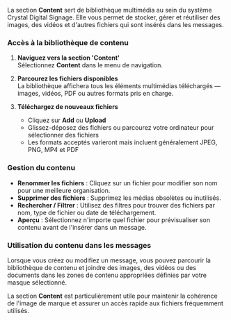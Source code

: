 La section **Content** sert de bibliothèque multimédia au sein du système Crystal Digital Signage. Elle vous permet de stocker, gérer et réutiliser des images, des vidéos et d'autres fichiers qui sont insérés dans les messages.

### Accès à la bibliothèque de contenu

1. **Naviguez vers la section 'Content'**\
   Sélectionnez **Content** dans le menu de navigation.

2. **Parcourez les fichiers disponibles**\
   La bibliothèque affichera tous les éléments multimédias téléchargés — images, vidéos, PDF ou autres formats pris en charge.

3. **Téléchargez de nouveaux fichiers**
   * Cliquez sur **Add** ou **Upload**
   * Glissez-déposez des fichiers ou parcourez votre ordinateur pour sélectionner des fichiers
   * Les formats acceptés varieront mais incluent généralement JPEG, PNG, MP4 et PDF

### Gestion du contenu

* **Renommer les fichiers** : Cliquez sur un fichier pour modifier son nom pour une meilleure organisation.
* **Supprimer des fichiers** : Supprimez les médias obsolètes ou inutilisés.
* **Rechercher / Filtrer** : Utilisez des filtres pour trouver des fichiers par nom, type de fichier ou date de téléchargement.
* **Aperçu** : Sélectionnez n'importe quel fichier pour prévisualiser son contenu avant de l'insérer dans un message.

### Utilisation du contenu dans les messages

Lorsque vous créez ou modifiez un message, vous pouvez parcourir la bibliothèque de contenu et joindre des images, des vidéos ou des documents dans les zones de contenu appropriées définies par votre masque sélectionné.

La section **Content** est particulièrement utile pour maintenir la cohérence de l'image de marque et assurer un accès rapide aux fichiers fréquemment utilisés.
